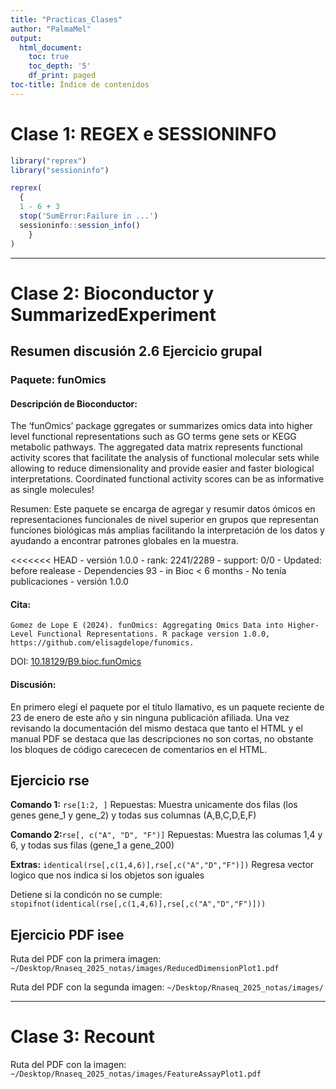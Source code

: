 ```yaml
---
title: "Practicas_Clases"
author: "PalmaMel"
output:
  html_document:
    toc: true
    toc_depth: '5'
    df_print: paged
toc-title: Índice de contenidos
---
```


# Clase 1: REGEX e SESSIONINFO

```r
library("reprex")
library("sessioninfo")

reprex(
  {
  1 - 6 + 3
  stop('SumError:Failure in ...')
  sessioninfo::session_info()
    }
)
```

---

# Clase 2: Bioconductor y SummarizedExperiment

## Resumen discusión 2.6 Ejercicio grupal

### Paquete: funOmics

#### Descripción de Bioconductor:

The 'funOmics' package ggregates or summarizes omics data into higher level functional representations such as GO terms gene sets or KEGG metabolic pathways. The aggregated data matrix represents functional activity scores that facilitate the analysis of functional molecular sets while allowing to reduce dimensionality and provide easier and faster biological interpretations. Coordinated functional activity scores can be as informative as single molecules!

Resumen: Este paquete se encarga de agregar y resumir datos ómicos en representaciones funcionales de nivel superior en grupos que representan funciones biológicas más amplias facilitando la interpretación de los datos y ayudando a encontrar patrones globales en la muestra.

<<<<<<< HEAD
- versión 1.0.0
- rank: 2241/2289
- support: 0/0
- Updated: before realease
- Dependencies 93
- in Bioc < 6 months
- No tenía publicaciones
- versión 1.0.0 

#### Cita: 
`Gomez de Lope E (2024). funOmics: Aggregating Omics Data into Higher-Level Functional Representations. R package version 1.0.0, https://github.com/elisagdelope/funomics.`

DOI: [10.18129/B9.bioc.funOmics](https://doi.org/doi:10.18129/B9.bioc.funOmics)

#### Discusión: 

En primero elegí el paquete por el título llamativo, es un paquete reciente de 23 de enero de este año y sin ninguna publicación afiliada. Una vez revisando la documentación del mismo destaca que tanto el HTML y el manual PDF se destaca que las descripciones no son cortas, no obstante los bloques de código carececen de comentarios en el HTML.

## Ejercicio rse

**Comando 1:** `rse[1:2, ]`
Repuestas: Muestra unicamente dos filas (los genes gene_1 y gene_2)  y todas sus columnas (A,B,C,D,E,F)

**Comando 2:**`rse[, c("A", "D", "F")]`
Repuestas: Muestra las columas 1,4 y 6, y todas sus filas (gene_1 a gene_200)

**Extras:** 
`identical(rse[,c(1,4,6)],rse[,c("A","D","F")])`
Regresa vector logico que nos indica si los objetos son iguales

Detiene si la condicón no se cumple:
`stopifnot(identical(rse[,c(1,4,6)],rse[,c("A","D","F")]))`

## Ejercicio PDF isee
Ruta del PDF con la primera imagen: `~/Desktop/Rnaseq_2025_notas/images/ReducedDimensionPlot1.pdf`

Ruta del PDF con la segunda imagen: `~/Desktop/Rnaseq_2025_notas/images/`

---

# Clase 3: Recount

Ruta del PDF con la imagen: `~/Desktop/Rnaseq_2025_notas/images/FeatureAssayPlot1.pdf`

